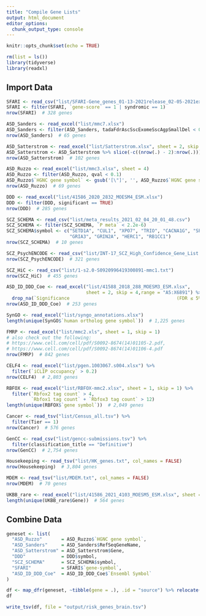 ```yaml
---
title: "Compile Gene Lists"
output: html_document
editor_options:
  chunk_output_type: console
---
```


```r
knitr::opts_chunk$set(echo = TRUE)

rm(list = ls())
library(tidyverse)
library(readxl)
```

## Import Data

```r
SFARI <- read_csv("list/SFARI-Gene_genes_01-13-2021release_02-05-2021export.csv")
SFARI <- filter(SFARI, `gene-score` == 1 | syndromic == 1)
nrow(SFARI)  # 328 genes

ASD_Sanders <- read_excel("list/mmc7.xlsx")
ASD_Sanders <- filter(ASD_Sanders, tadaFdrAscSscExomeSscAgpSmallDel < 0.1)
nrow(ASD_Sanders)  # 65 genes

ASD_Satterstrom <- read_excel("list/Satterstrom.xlsx", sheet = 2, skip = 1)
ASD_Satterstrom <- ASD_Satterstrom %>% slice(-c((nrow(.) - 2):nrow(.)))
nrow(ASD_Satterstrom)  # 102 genes

ASD_Ruzzo <- read_excel("list/mmc3.xlsx", sheet = 4)
ASD_Ruzzo <- filter(ASD_Ruzzo, qval < 0.1)
ASD_Ruzzo$`HGNC gene symbol` <- gsub('[\"]', '', ASD_Ruzzo$`HGNC gene symbol`)
nrow(ASD_Ruzzo)  # 69 genes

DDD <- read_excel("list/41586_2020_2832_MOESM4_ESM.xlsx")
DDD <- filter(DDD, significant == TRUE)
nrow(DDD)  # 285 genes

SCZ_SCHEMA <- read_csv("list/meta_results_2021_02_04_20_01_48.csv")
SCZ_SCHEMA <- filter(SCZ_SCHEMA, `P meta` < 2.2e-6)
SCZ_SCHEMA$symbol <- c("SETD1A", "CUL1", "XPO7", "TRIO", "CACNA1G", "SP4", 
                       "GRIA3", "GRIN2A", "HERC1", "RB1CC1")
nrow(SCZ_SCHEMA)  # 10 genes

SCZ_PsychENCODE <- read_csv("list/INT-17_SCZ_High_Confidence_Gene_List.csv")
nrow(SCZ_PsychENCODE)  # 321 genes

SCZ_HiC <- read_csv("list/1-s2.0-S0920996419300891-mmc1.txt")
nrow(SCZ_HiC)  # 455 genes

ASD_ID_DDD_Coe <- read_excel("list/41588_2018_288_MOESM3_ESM.xlsx",
                             sheet = 2, skip = 4,range = "A5:X6891") %>% 
  drop_na(`Significance                                       (FDR ≤ 5%, count > 1)...24`)
nrow(ASD_ID_DDD_Coe)  # 253 genes

SynGO <- read_excel("list/syngo_annotations.xlsx")
length(unique(SynGO$`human ortholog gene symbol`))  # 1,225 genes

FMRP <- read_excel("list/mmc2.xls", sheet = 1, skip = 1)
# also check out the following:
# https://www.cell.com/cell/pdf/S0092-8674(14)01105-2.pdf,
# https://www.cell.com/cell/pdf/S0092-8674(14)01106-4.pdf
nrow(FMRP)  # 842 genes

CELF4 <- read_excel("list/pgen.1003067.s004.xlsx") %>% 
  filter(`iCLIP occupancy` > 0.2)
nrow(CELF4)  # 2,803 genes

RBFOX <- read_excel("list/RBFOX-mmc2.xlsx", sheet = 1, skip = 1) %>% 
  filter(`Rbfox2 tag count` > 4, 
         `Rbfox1 tag count` + `Rbfox3 tag count` > 12)
length(unique(RBFOX$`gene symbol`))  # 2,049 genes

Cancer <- read_tsv("list/Census_all.tsv") %>% 
  filter(Tier == 1)
nrow(Cancer)  # 576 genes

GenCC <- read_csv("list/gencc-submissions.tsv") %>% 
  filter(classification_title == "Definitive")
nrow(GenCC)  # 2,754 genes

Housekeeping <- read_tsv("list/HK_genes.txt", col_names = FALSE)
nrow(Housekeeping)  # 3,804 genes

MDEM <- read_tsv("list/MDEM.txt", col_names = FALSE)
nrow(MDEM)  # 70 genes

UKBB_rare <- read_excel("list/41586_2021_4103_MOESM5_ESM.xlsx", sheet = 3)  
length(unique(UKBB_rare$Gene))  # 564 genes
```

## Combine Data

```r
geneset <- list(
  "ASD_Ruzzo"       = ASD_Ruzzo$`HGNC gene symbol`,
  "ASD_Sanders"     = ASD_Sanders$RefSeqGeneName,
  "ASD_Satterstrom" = ASD_Satterstrom$Gene,
  "DDD"             = DDD$symbol,
  "SCZ_SCHEMA"      = SCZ_SCHEMA$symbol,
  "SFARI"           = SFARI$`gene-symbol`,
  "ASD_ID_DDD_Coe"  = ASD_ID_DDD_Coe$`Ensembl Symbol`
)

df <- map_dfr(geneset, ~tibble(gene = .), .id = "source") %>% relocate(gene)
df

write_tsv(df, file = "output/risk_genes_brain.tsv")
```
